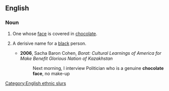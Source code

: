 ==English==

===Noun===
{{en-noun|head=[[chocolate]] [[face]]}}

# One whose [[face]] is covered in [[chocolate]].
# {{context|rare|offensive|lang=en}} A derisive name for a [[black]] person.
#* '''2006''', Sacha Baron Cohen, ''Borat: Cultural Learnings of America for Make Benefit Glorious Nation of Kazakhstan''
#*: Next morning, I interview Politician who is a genuine '''chocolate face''', no make-up

[[Category:English ethnic slurs]]
